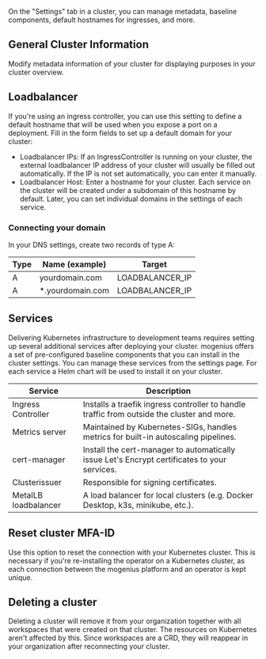 ﻿---
sidebar_position: 3
description: Prepare a cluster in mogenius to connect with your own Kubernetes cluster.
---

On the "Settings" tab in a cluster, you can manage metadata, baseline components, default hostnames for ingresses, and more.

## General Cluster Information
Modify metadata information of your cluster for displaying purposes in your cluster overview.

## Loadbalancer
If you're using an ingress controller, you can use this setting to define a default hostname that will be used when you expose a port on a deployment.
Fill in the form fields to set up a default domain for your cluster:
- Loadbalancer IPs: If an IngressController is running on your cluster, the external loadbalancer IP address of your cluster will usually be filled out automatically. If the IP is not set automatically, you can enter it manually.
- Loadbalancer Host: Enter a hostname for your cluster. Each service on the cluster will be created under a subdomain of this hostname by default. Later, you can set individual domains in the settings of each service.

### Connecting your domain
In your DNS settings, create two records of type A:

|Type|Name (example)|Target|
|---|---|---|
|A|yourdomain.com|LOADBALANCER_IP|
|A|*.yourdomain.com|LOADBALANCER_IP|

## Services
Delivering Kubernetes infrastructure to development teams requires setting up several additional services after deploying your cluster. mogenius offers a set of pre-configured baseline components that you can install in the cluster settings. You can manage these services from the settings page. For each service a Helm chart will be used to install it on your cluster.

|Service|Description|
|---|---|
|Ingress Controller|Installs a traefik ingress controller to handle traffic from outside the cluster and more.|
|Metrics server|Maintained by Kubernetes-SIGs, handles metrics for built-in autoscaling pipelines.|
|cert-manager|Install the cert-manager to automatically issue Let's Encrypt certificates to your services.|
|Clusterissuer|Responsible for signing certificates.|
|MetalLB loadbalancer|A load balancer for local clusters (e.g. Docker Desktop, k3s, minikube, etc.).|

## Reset cluster MFA-ID
Use this option to reset the connection with your Kubernetes cluster. This is necessary if you're re-installing the operator on a Kubernetes cluster, as each connection between the mogenius platform and an operator is kept unique.

## Deleting a cluster
Deleting a cluster will remove it from your organization together with all workspaces that were created on that cluster. The resources on Kubernetes aren't affected by this. Since workspaces are a CRD, they will reappear in your organization after reconnecting your cluster.